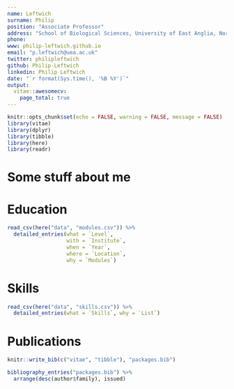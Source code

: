 ```yaml
---
name: Leftwich
surname: Philip
position: "Associate Professor"
address: "School of Biological Sciences, University of East Anglia, Norwich, UK"
phone: 
www: philip-leftwich.github.io
email: "p.leftwich@uea.ac.uk"
twitter: philipleftwich
github: Philip-Leftwich
linkedin: Philip Leftwich
date: "`r format(Sys.time(), '%B %Y')`"
output: 
  vitae::awesomecv:
    page_total: true
---
```


```r
knitr::opts_chunk$set(echo = FALSE, warning = FALSE, message = FALSE)
library(vitae)
library(dplyr)
library(tibble)
library(here)
library(readr)
```

# Some stuff about me

\textbf{something about me}


# Education

```r
read_csv(here("data", "modules.csv")) %>% 
  detailed_entries(what = `Level`, 
                   with = `Institute`, 
                   when = `Year`, 
                   where = `Location`,
                   why = `Modules`)
```

# Skills

```r
read_csv(here("data", "skills.csv")) %>% 
  detailed_entries(what = `Skills`, why = `List`)
```

# Publications

```r
knitr::write_bib(c("vitae", "tibble"), "packages.bib")

bibliography_entries("packages.bib") %>%
  arrange(desc(author$family), issued)
```
